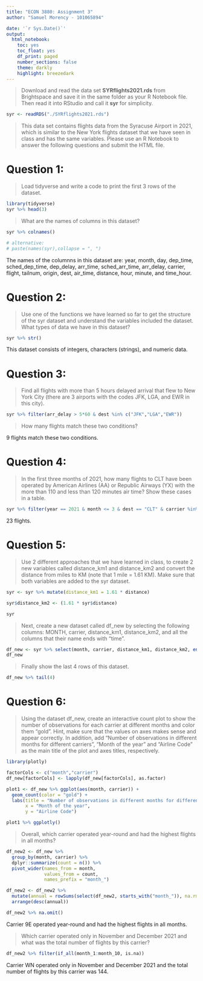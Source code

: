 ---
title: "ECON 3880: Assignment 3"
author: "Samuel Morency - 101065894"

date: '`r Sys.Date()`'
output: 
  html_notebook: 
    toc: yes
    toc_float: yes
    df_print: paged
    number_sections: false
    theme: darkly
    highlight: breezedark
---

>Download and read the data set **SYRflights2021.rds** from Brightspace and 
save it in the same folder as your R Notebook file. Then read it into RStudio 
and call it **syr** for simplicity.

```{r}
syr <- readRDS("./SYRflights2021.rds")
```


>This data set contains flights data from the Syracuse Airport in 2021, which is 
similar to the New York flights dataset that we have seen in class and has the 
same variables. Please use an R Notebook to answer the following questions and 
submit the HTML file.

# Question 1:

>Load tidyverse and write a code to print the first 3 rows of the dataset.

```{r}
library(tidyverse)
syr %>% head(3)
```
>What are the names of columns in this dataset?

```{r}
syr %>% colnames()

# alternative:
# paste(names(syr),collapse = ", ")
```
The names of the columnns in this dataset are: year, month, day, dep_time, 
sched_dep_time, dep_delay, arr_time, sched_arr_time, arr_delay, carrier, flight,
tailnum, origin, dest, air_time, distance, hour, minute, and time_hour.

# Question 2:

>Use one of the functions we have learned so far to get the structure of the syr 
dataset and understand the variables included the dataset. What types of data 
we have in this dataset?

```{r}
syr %>% str()
```

This dataset consists of integers, characters (strings), and numeric data.

# Question 3:

>Find all flights with more than 5 hours delayed arrival that flew to New York 
City (there are 3 airports with the codes JFK, LGA, and EWR in this city).

```{r}
syr %>% filter(arr_delay > 5*60 & dest %in% c("JFK","LGA","EWR"))
```
>How many flights match these two conditions?

9 flights match these two conditions.

# Question 4:

>In the first three months of 2021, how many flights to CLT have been operated 
by American Airlines (AA) or Republic Airways (YX) with the more than 110 and 
less than 120 minutes air time? Show these cases in a table.

```{r}
syr %>% filter(year == 2021 & month <= 3 & dest == "CLT" & carrier %in% c("AA","YX") & air_time > 110 & air_time < 120)
```

23 flights.

# Question 5:

>Use 2 different approaches that we have learned in class, to create 2 new 
variables called distance_km1 and distance_km2 and convert the distance from 
miles to KM (note that 1 mile = 1.61 KM). Make sure that both variables are 
added to the syr dataset.

```{r}
syr <- syr %>% mutate(distance_km1 = 1.61 * distance)

syr$distance_km2 <- (1.61 * syr$distance)

syr
```

>Next, create a new dataset called df_new by selecting the following columns: 
MONTH, carrier, distance_km1, distance_km2, and all the columns that their name 
ends with “time”.

```{r}
df_new <- syr %>% select(month, carrier, distance_km1, distance_km2, ends_with("time"))
df_new
```

>Finally show the last 4 rows of this dataset.

```{r}
df_new %>% tail(4)
```

# Question 6:

>Using the dataset df_new, create an interactive count plot to show the number 
of observations for each carrier at different months and color them “gold”. 
Hint, make sure that the values on axes makes sense and appear correctly. In 
addition, add “Number of observations in different months for different 
carriers”, “Month of the year” and “Airline Code” as the main title of the plot 
and axes titles, respectively.

```{r}
library(plotly)

factorCols <- c("month","carrier")
df_new[factorCols] <- lapply(df_new[factorCols], as.factor)

plot1 <- df_new %>% ggplot(aes(month, carrier)) +
  geom_count(color = "gold") +
  labs(title = "Number of observations in different months for different carriers",
       x = "Month of the year",
       y = "Airline Code") 

plot1 %>% ggplotly()
```

>Overall, which carrier operated year-round and had the highest flights in all 
months?

```{r}
df_new2 <- df_new %>% 
  group_by(month, carrier) %>% 
  dplyr::summarize(count = n()) %>% 
  pivot_wider(names_from = month, 
              values_from = count, 
              names_prefix = "month_")

df_new2 <- df_new2 %>% 
  mutate(annual = rowSums(select(df_new2, starts_with("month_")), na.rm = TRUE)) %>% 
  arrange(desc(annual))

df_new2 %>% na.omit()
```
Carrier 9E operated year-round and had the highest flights in all months.

>Which carrier operated only in November and December 2021 and what was 
the total number of flights by this carrier?

```{r}
df_new2 %>% filter(if_all(month_1:month_10, is.na))
```
Carrier WN operated only in November and December 2021 and the total number of 
flights by this carrier was 144.